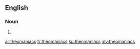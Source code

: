 ==English==

===Noun===
{{head|en}}

# {{plural of|theomaniac}}

[[ar:theomaniacs]]
[[fr:theomaniacs]]
[[ku:theomaniacs]]
[[my:theomaniacs]]